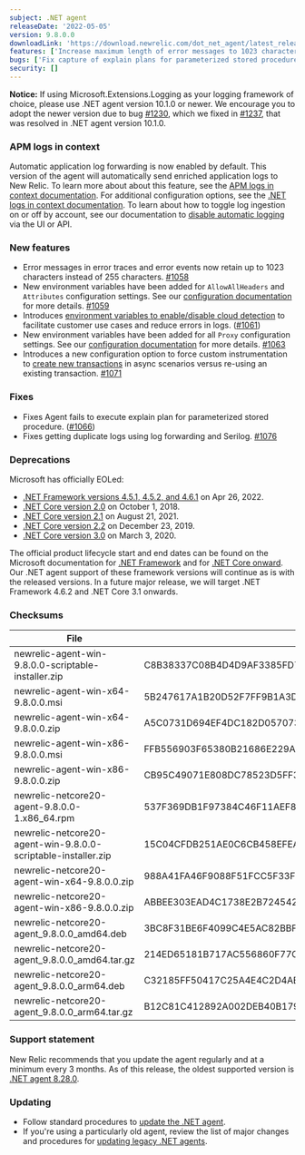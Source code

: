 ```yaml
---
subject: .NET agent
releaseDate: '2022-05-05'
version: 9.8.0.0
downloadLink: 'https://download.newrelic.com/dot_net_agent/latest_release'
features: ['Increase maximum length of error messages to 1023 characters', 'Add environment variables for attribute filtering', 'Add environment variables to disable cloud provider detection', 'Add environment variables to configure agent proxy', 'Add configuration option to force new transactions in async scenarios']
bugs: ['Fix capture of explain plans for parameterized stored procedures', 'Fix duplicate log instrumentation for Serilog']
security: []
---
```


**Notice:** If using Microsoft.Extensions.Logging as your logging framework of choice, please use .NET agent version 10.1.0 or newer.  We encourage you to adopt the newer version due to bug [#1230](https://github.com/newrelic/newrelic-dotnet-agent/issues/1230), which we fixed in [#1237](https://github.com/newrelic/newrelic-dotnet-agent/pull/1237), that was resolved in .NET agent version 10.1.0.

### APM logs in context

Automatic application log forwarding is now enabled by default. This version of the agent will automatically send enriched application logs to New Relic. To learn more about about this feature, see the [APM logs in context documentation](https://docs.newrelic.com/docs/apm/new-relic-apm/getting-started/get-started-logs-context/). For additional configuration options, see the [.NET logs in context documentation](https://docs.newrelic.com/docs/logs/logs-context/net-configure-logs-context-all). To learn about how to toggle log ingestion on or off by account, see our documentation to [disable automatic logging](https://docs.newrelic.com/docs/logs/logs-context/disable-automatic-logging) via the UI or API.

### New features

* Error messages in error traces and error events now retain up to 1023 characters instead of 255 characters. [#1058](https://github.com/newrelic/newrelic-dotnet-agent/pull/1058)
* New environment variables have been added for `AllowAllHeaders` and `Attributes` configuration settings. See our [configuration documentation](https://docs.newrelic.com/docs/apm/agents/net-agent/configuration/net-agent-configuration/#optional-environment-variables) for more details. [#1059](https://github.com/newrelic/newrelic-dotnet-agent/pull/1059)
* Introduces [environment variables to enable/disable cloud detection](https://github.com/newrelic/newrelic-dotnet-agent/issues/818) to facilitate customer use cases and reduce errors in logs. ([#1061](https://github.com/newrelic/newrelic-dotnet-agent/pull/1061))
* New environment variables have been added for all `Proxy` configuration settings.  See our [configuration documentation](https://docs.newrelic.com/docs/apm/agents/net-agent/configuration/net-agent-configuration/#optional-environment-variables) for more details. [#1063](https://github.com/newrelic/newrelic-dotnet-agent/pull/1063)
* Introduces a new configuration option to force custom instrumentation to [create new transactions](https://github.com/newrelic/newrelic-dotnet-agent/issues/347) in async scenarios versus re-using an existing transaction. [#1071](https://github.com/newrelic/newrelic-dotnet-agent/pull/1071)

### Fixes

* Fixes Agent fails to execute explain plan for parameterized stored procedure. ([#1066](https://github.com/newrelic/newrelic-dotnet-agent/pull/1066))
* Fixes getting duplicate logs using log forwarding and Serilog. [#1076](https://github.com/newrelic/newrelic-dotnet-agent/pull/1076)

### Deprecations

Microsoft has officially EOLed:

* [.NET Framework versions 4.5.1, 4.5.2, and 4.6.1](https://devblogs.microsoft.com/dotnet/net-framework-4-5-2-4-6-4-6-1-will-reach-end-of-support-on-april-26-2022) on  Apr 26, 2022.
* [.NET Core version 2.0](https://devblogs.microsoft.com/dotnet/net-core-2-0-will-reach-end-of-life-on-september-1-2018) on October 1, 2018.
* [.NET Core version 2.1](https://devblogs.microsoft.com/dotnet/net-core-2-1-will-reach-end-of-support-on-august-21-2021) on August 21, 2021.
* [.NET Core version 2.2](https://devblogs.microsoft.com/dotnet/net-core-2-2-will-reach-end-of-life-on-december-23-2019) on December 23, 2019.
* [.NET Core version 3.0](https://devblogs.microsoft.com/dotnet/net-core-3-0-end-of-life/) on March 3, 2020.

The official product lifecycle start and end dates can be found on the Microsoft documentation for [.NET Framework](https://docs.microsoft.com/en-us/lifecycle/products/microsoft-net-framework) and for [.NET Core onward](https://dotnet.microsoft.com/en-us/platform/support/policy/dotnet-core). Our .NET agent support of these framework versions will continue as is with the released versions. In a future major release, we will target .NET Framework 4.6.2 and .NET Core 3.1 onwards.

### Checksums

| File                                                          | SHA - 256  Hash                                                  |
| ------------------------------------------------------------- | ---------------------------------------------------------------- |
| newrelic-agent-win-9.8.0.0-scriptable-installer.zip           | C8B38337C08B4D4D9AF3385FD731E685A27F9813174D8F021B942FFDD08BB010 |
| newrelic-agent-win-x64-9.8.0.0.msi                            | 5B247617A1B20D52F7FF9B1A3DA2D31A5DDAC321CA0453115007FE665F8FD231 |
| newrelic-agent-win-x64-9.8.0.0.zip                            | A5C0731D694EF4DC182D057073351706F642DFF28415341B38219D07F4039B0F |
| newrelic-agent-win-x86-9.8.0.0.msi                            | FFB556903F65380B21686E229A3E8570C2A673EBCC3A514CC416C868FD9E9CBD |
| newrelic-agent-win-x86-9.8.0.0.zip                            | CB95C49071E808DC78523D5FF366A2FA0CF2B95B2361F201E4E5A6FAE4470295 |
| newrelic-netcore20-agent-9.8.0.0-1.x86_64.rpm                 | 537F369DB1F97384C46F11AEF88A6862A0CDFE92327325133AC1FBC0E8D05DA5 |
| newrelic-netcore20-agent-win-9.8.0.0-scriptable-installer.zip | 15C04CFDB251AE0C6CB458EFEAFA8151ED66B361846F87E8DC28EB88AD6E03D8 |
| newrelic-netcore20-agent-win-x64-9.8.0.0.zip                  | 988A41FA46F9088F51FCC5F33FE97A39128BB9FFEC9F827F8DB13D02905CCE10 |
| newrelic-netcore20-agent-win-x86-9.8.0.0.zip                  | ABBEE303EAD4C1738E2B724542900321584B9298E552D1626F3BA46FBCA0531E |
| newrelic-netcore20-agent_9.8.0.0_amd64.deb                    | 3BC8F31BE6F4099C4E5AC82BBF27A701E4E801C02A585E661544278662EDC136 |
| newrelic-netcore20-agent_9.8.0.0_amd64.tar.gz                 | 214ED65181B717AC556860F77C9987ED07FA21CF53C1865DD74DB41AFD75FAE1 |
| newrelic-netcore20-agent_9.8.0.0_arm64.deb                    | C32185FF50417C25A4E4C2D4AB50D4C16C8D0CF1607494255E4A88E91FBBA47F |
| newrelic-netcore20-agent_9.8.0.0_arm64.tar.gz                 | B12C81C412892A002DEB40B17949212AA6EA7FC109225380EE0FF5AA12520EEF |

### Support statement

New Relic recommends that you update the agent regularly and at a minimum every 3 months. As of this release, the oldest supported version is [.NET agent 8.28.0](/docs/release-notes/agent-release-notes/net-release-notes/net-agent-8280).

### Updating

* Follow standard procedures to [update the .NET agent](/docs/agents/net-agent/installation-configuration/update-net-agent).
* If you're using a particularly old agent, review the list of major changes and procedures for [updating legacy .NET agents](/docs/agents/net-agent/troubleshooting/upgrade-legacy-net-agents).
